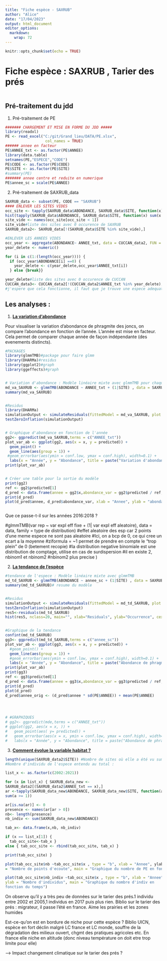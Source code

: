```yaml
---
title: "Fiche espèce - SAXRUB"
author: "Alice"
date: "17/04/2023"
output: html_document
editor_options: 
  markdown: 
    wrap: 72
---
```


```r
knitr::opts_chunk$set(echo = TRUE)
```

# Fiche espèce : SAXRUB , Tarier des prés

```r

```

## Pré-traitement du jdd

1)  Pré-traitement de PE

```r
####### CHARGEMENT ET MISE EN FORME DU JDD #####
library(readxl)
PE <- read_excel("C:/git/Grand_lieu/DATA/PE.xlsx",
                  col_names = TRUE)
###### annee en facteur 
PE$ANNEE_txt <- as.factor(PE$ANNEE)
library(data.table)
setnames(PE,"ESPECE","CODE")
PE$CODE <- as.factor(PE$CODE)
PE$SITE <- as.factor(PE$SITE)
#summary(PE)
####### annee centre et reduite en numerique 
PE$annee_sc = scale(PE$ANNEE)
```

2)  Pré-traitement de SAXRUB_data

```r

SAXRUB_data <- subset(PE, CODE == "SAXRUB")
#### ENLEVER LES SITES VIDES
occ_site <- tapply(SAXRUB_data$ABONDANCE, SAXRUB_data$SITE, function(x) sum(x > 0))
hist(tapply(SAXRUB_data$ABONDANCE, SAXRUB_data$SITE, function(x) sum(x > 0))) 
site_vide <- names(occ_site[occ_site < 1])
site_vide#liste des sites avec 0 occurence de SAXRUB 
SAXRUB_data2<- SAXRUB_data[!(SAXRUB_data$SITE %in% site_vide),]

#ENLEVER LES ANNEES VIDES 
occ_year <- aggregate(ABONDANCE~ ANNEE_txt, data = CUCCAN_data2, FUN = sum)
year_delete <- numeric()

for (i in c(1:(length(occ_year)))) {
  if (occ_year$ABONDANCE[i] ==0) {
    year_delete <- c(year_delete,occ_year$ANNEE_txt[i])
  } else {break}}

year_delete#liste des sites avec 0 occurence de CUCCAN 
CUCCAN_data3<- CUCCAN_data2[!(CUCCAN_data2$ANNEE_txt %in% year_delete),] 
#j'espere que cela fonctionne, il faut que je trouve une espece adequate 
```

## Les analyses :

1)  [**La variation d'abondance**]{.ul}

Pour visualiser la variation d'abondance de phragmite des joncs, on
compare l'abondance en fonction de l'année. L'année est mise en facteur.
Cela permet de comparer chaque année de façon indépendante (des
evenements distincts).

```r

#PACKAGES
library(glmmTMB)#package pour faire glmm
library(DHARMa)#residus
library(ggplot2)#graph
library(ggeffects)#graph


# Variation d'abondance : Modèle linéaire mixte avec glmmTMB pour chaque espèce
md_va_SAXRUB <- glmmTMB(ABONDANCE ~ ANNEE_txt + (1|SITE) , data = SAXRUB_data2, family = nbinom2, ziformula = ~1)
summary(md_va_SAXRUB)


#Residus 
library(DHARMa)
simulationOutput <- simulateResiduals(fittedModel = md_va_SAXRUB, plot = T)#met du temps 
testZeroInflation(simulationOutput)


# Graphique d'abondance en fonction de l'année 
gg2<- ggpredict(md_va_SAXRUB,terms = c("ANNEE_txt"))
plot_var_ab <- ggplot(gg2, aes(x = x, y = predicted)) +
  geom_point() +
  geom_line(aes(group = 1)) +
 #geom_errorbar(aes(ymin = conf.low, ymax = conf.high), width=0.1) + 
  labs(x = "Année", y = "Abondance", title = paste("Variation d'abondance de phragmite des joncs au fil du temps"))
print(plot_var_ab)


# Créer une table pour la sortie du modèle
print(gg2)
ref <- gg2$predicted[1] 
d_pred <- data.frame(annee = gg2$x,abondance_var = gg2$predicted / ref, ICinf = gg2$conf.low/ref , ICsup = gg2$conf.high/ref)
print(d_pred)
plot(d_pred$annee, d_pred$abondance_var, xlab = "Annee", ylab = "abondance")



```

Que ce passe-t-il sur les années 2016:2018 ?

\#glmmTMB(var rep \~ var expl eff fixe + (1\| var expl eff aleatoire),
data = data, family = type de distribution) \#effet aleatoire des esp
car 2 points d'une meme espece ne sont pas aleatoire \#Ici, on a bcp de
0, ce qui cree un ecart a la moyenne \#ziformula = \~1 permet de prendre
en compte le "trop plein" de 0 (betement recopie) \#la distribution
negative binomiale est une distribution de comptage, utilise en cas de
surdispersion \#il en existe 2, nbinom1 et nbinom2 \#nbinom2 plus
precise )

2)  [**La tendance de l'espèce**]{.ul}

```r

#tendance de l'espece : Modèle linéaire mixte avec glmmTMB
md_td_SAXRUB <- glmmTMB(ABONDANCE ~ annee_sc + (1|SITE) , data = SAXRUB_data, family = nbinom2, ziformula = ~1)
summary(md_td_SAXRUB)# resume du modèle


#Residus 
simulationOutput <- simulateResiduals(fittedModel = md_td_SAXRUB, plot = T)#met du temps 
testZeroInflation(simulationOutput)
res5<-residuals(md_td_SAXRUB)
hist(res5, nclass=20, main="", xlab="Residuals", ylab="Occurrence", cex.lab=1.5,col='grey') # distribution des résidus


#Graphique de la tendance 
confint(md_td_SAXRUB)
gg3<- ggpredict(md_td_SAXRUB,terms = c("annee_sc"))
plot_var_ab <- ggplot(gg3, aes(x = x, y = predicted)) +
  #geom_point() +
  geom_line(aes(group = 1)) +
  #geom_errorbar(aes(ymin = conf.low, ymax = conf.high), width=0.1) + 
  labs(x = "Année", y = "Abondance", title = paste("Abondance de phragmite des joncs au fil du temps"))
print(plot_var_ab)
print(gg3)
ref <- gg3$predicted[1] 
d_pred <- data.frame(annee = gg3$x,abondance_var = gg3$predicted / ref, ICinf = gg3$conf.low/ref , ICsup = gg3$conf.high/ref)
print(d_pred)
plot(d_pred)
d_pred$annee_orig <- (d_pred$annee * sd(PE$ANNEE)) + mean(PE$ANNEE)




# #GRAPHIQUES
# gg2<- ggpredict(mde,terms = c("ANNEE_txt"))
# ggplot(gg2, aes(x = x, )) +
#   geom_point(aes( y= predicted)) +
#   geom_errorbar(aes(x = x, ymin = conf.low, ymax = conf.high), width=0.1) + 
#   labs(x = "Année", y = "Abondance", title = paste("Abondance de phragmite des joncs au fil du temps"))

```

3)  [**Comment évolue la variable habitat ?**]{.ul}

```r
length(unique(SAXRUB_data2$SITE)) #Nombre de sites où elle a été vu sum(SAXRUB_data2$ABONDANCE)
#Nombre d'individu de l'espece entendu au total :

list_x <- as.factor(c(2002:2021))

for (x in list_x) { SAXRUB_data_new <-
SAXRUB_data2[(SAXRUB_data2$ANNEE_txt == x),] 
ar <-tapply(SAXRUB_data_new$ABONDANCE, SAXRUB_data_new$SITE, function(a)
sum(a >= 1))

ar[is.na(ar)] <- 0
presence <- names(ar[ar > 0]) 
nb<- length(presence) 
nb_indiv <- sum(SAXRUB_data_new$ABONDANCE) 

tab_x<- data.frame(x,nb, nb_indiv) 

if (x == list_x[1]) {
  tab_occ_site<-tab_x } 
else { tab_occ_site <- rbind(tab_occ_site, tab_x) }

print(tab_occ_site) }

plot(tab_occ_site$nb ~tab_occ_site$x , type = "b", xlab = "Annee", ylab
= "Nombre de points d'ecoute", main = "Graphique du nombre de PE en fonction du temps")

plot(tab_occ_site$nb_indiv ~tab_occ_site$x , type = "b", xlab = "Annee",
ylab = "Nombre d'individus", main = "Graphique du nombre d'indiv en
fonction du temps")
```
On observe qu'il y a très peu de données sur le tarier des prés.1 individu entre 2002 et 2005,1 individus en 2017 puis plus rien. 
Biblio sur le tarier des prés : migrateur, il passe l'été en france. Aime les prairies et les zones humides

Est-ce-qu'on est en bordure de niche pour cette espèce ? Biblio UICN, espèce en fort déclin malgré LC france et LC monde, souffre de la dégradation des milieux ouvert, chgmt des pratiques agricoles etc. En france elle niche en altitude (donc niveau température on doit etre trop limite pour elle)

--> Impact changement climatique sur le tarier des prés ? 





